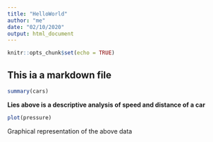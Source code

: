 ```yaml
---
title: "HelloWorld"
author: "me"
date: "02/10/2020"
output: html_document
---
```


```r
knitr::opts_chunk$set(echo = TRUE)
```

## This ia a markdown file



```r
summary(cars)
```



**Lies above is a descriptive analysis of speed and distance of a car**

```r
plot(pressure)
```

Graphical representation of the above data
